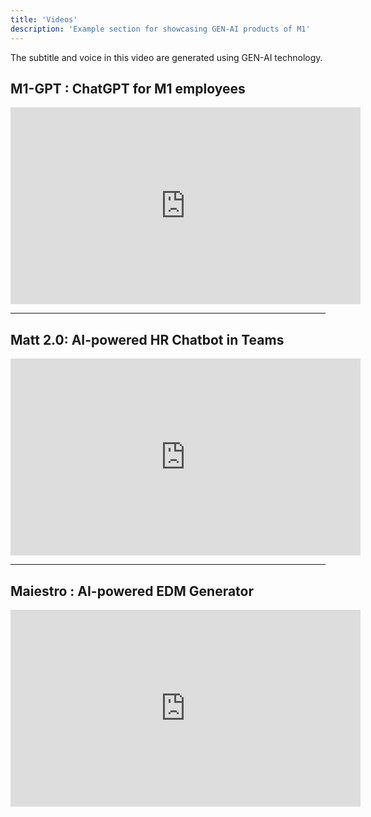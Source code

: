 ```yaml
---
title: 'Videos'
description: 'Example section for showcasing GEN-AI products of M1'
---
```


<Note>
  The subtitle and voice in this video are generated using GEN-AI technology.
</Note>



## M1-GPT : ChatGPT for M1 employees

<iframe
  width="560"
  height="315"
  src="https://www.youtube.com/embed/b9md_oqK5WA"
  title="YouTube video player"
  frameborder="0"
  allow="accelerometer; autoplay; clipboard-write; encrypted-media; gyroscope; picture-in-picture"
  allowfullscreen
  style={{ width: '100%', borderRadius: '0.5rem' }}
></iframe>

---

## Matt 2.0: AI-powered HR Chatbot in Teams

<iframe
  width="560"
  height="315"
  src="https://www.youtube.com/embed/b9md_oqK5WA"
  title="YouTube video player"
  frameborder="0"
  allow="accelerometer; autoplay; clipboard-write; encrypted-media; gyroscope; picture-in-picture"
  allowfullscreen
  style={{ width: '100%', borderRadius: '0.5rem' }}
></iframe>

---


## Maiestro : AI-powered EDM Generator

<iframe
  width="560"
  height="315"
  src="https://www.youtube.com/embed/b9md_oqK5WA"
  title="YouTube video player"
  frameborder="0"
  allow="accelerometer; autoplay; clipboard-write; encrypted-media; gyroscope; picture-in-picture"
  allowfullscreen
  style={{ width: '100%', borderRadius: '0.5rem' }}
></iframe>


